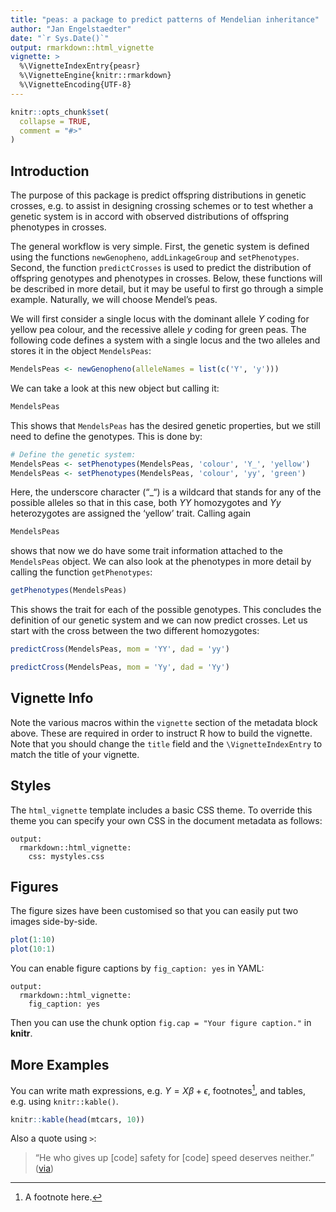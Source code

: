 ```yaml
---
title: "peas: a package to predict patterns of Mendelian inheritance"
author: "Jan Engelstaedter"
date: "`r Sys.Date()`"
output: rmarkdown::html_vignette
vignette: >
  %\VignetteIndexEntry{peasr}
  %\VignetteEngine{knitr::rmarkdown}
  %\VignetteEncoding{UTF-8}
---
```


```r
knitr::opts_chunk$set(
  collapse = TRUE,
  comment = "#>"
)
```

## Introduction

The purpose of this package is predict offspring distributions in genetic crosses, 
e.g. to assist in designing crossing schemes or to test whether a genetic system
is in accord with observed distributions of offspring phenotypes in crosses.

The general workflow is very simple. First, the genetic system is defined using
the functions `newGenopheno`, `addLinkageGroup` and `setPhenotypes`. Second, the 
function `predictCrosses` is used to predict the distribution of offspring genotypes
and phenotypes in crosses. Below, these functions will be described in more detail, 
but it may be useful to first go through a simple example. 
Naturally, we will choose Mendel's peas.

We will first consider a single locus with the dominant allele *Y* coding for 
yellow pea colour, and the recessive allele *y* coding for green peas.
The following code defines a system with a single locus and the two alleles
and stores it in the object `MendelsPeas`:

```r
MendelsPeas <- newGenopheno(alleleNames = list(c('Y', 'y')))
```

We can take a look at this new object but calling it:
```r
MendelsPeas
```
This shows that `MendelsPeas` has the desired genetic properties, but we still
need to define the genotypes. This is done by:

```r
# Define the genetic system:
MendelsPeas <- setPhenotypes(MendelsPeas, 'colour', 'Y_', 'yellow')
MendelsPeas <- setPhenotypes(MendelsPeas, 'colour', 'yy', 'green')
```
Here, the underscore character ("_") is a wildcard that stands for any of the possible alleles
so that in this case, both *YY* homozygotes and *Yy* heterozygotes are assigned the 'yellow' trait.
Calling again
```r
MendelsPeas
```
shows that now we do have some trait information attached to the `MendelsPeas` object.
We can also look at the phenotypes in more detail by calling the function `getPhenotypes`:
```r
getPhenotypes(MendelsPeas)
```
This shows the trait for each of the possible genotypes.
This concludes the definition of our genetic system and we can now predict crosses.
Let us start with the cross between the two different homozygotes:
```r
predictCross(MendelsPeas, mom = 'YY', dad = 'yy')
```

```r
predictCross(MendelsPeas, mom = 'Yy', dad = 'Yy')
```


## Vignette Info

Note the various macros within the `vignette` section of the metadata block above. These are required in order to instruct R how to build the vignette. Note that you should change the `title` field and the `\VignetteIndexEntry` to match the title of your vignette.

## Styles

The `html_vignette` template includes a basic CSS theme. To override this theme you can specify your own CSS in the document metadata as follows:

    output: 
      rmarkdown::html_vignette:
        css: mystyles.css

## Figures

The figure sizes have been customised so that you can easily put two images side-by-side. 

```r
plot(1:10)
plot(10:1)
```

You can enable figure captions by `fig_caption: yes` in YAML:

    output:
      rmarkdown::html_vignette:
        fig_caption: yes

Then you can use the chunk option `fig.cap = "Your figure caption."` in **knitr**.

## More Examples

You can write math expressions, e.g. $Y = X\beta + \epsilon$, footnotes^[A footnote here.], and tables, e.g. using `knitr::kable()`.

```r
knitr::kable(head(mtcars, 10))
```

Also a quote using `>`:

> "He who gives up [code] safety for [code] speed deserves neither."
([via](https://twitter.com/hadleywickham/status/504368538874703872))
